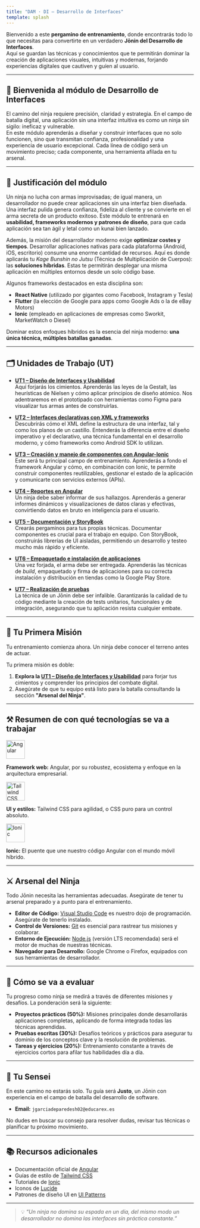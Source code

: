 ```yaml
---
title: "DAM · DI – Desarrollo de Interfaces"
template: splash
---
```


Bienvenido a este **pergamino de entrenamiento**, donde encontrarás todo lo que necesitas para convertirte en un verdadero **Jōnin del Desarrollo de Interfaces**.  
Aquí se guardan las técnicas y conocimientos que te permitirán dominar la creación de aplicaciones visuales, intuitivas y modernas, forjando experiencias digitales que cautiven y guíen al usuario.

---

## 📜 Bienvenida al módulo de Desarrollo de Interfaces
El camino del ninja requiere precisión, claridad y estrategia. En el campo de batalla digital, una aplicación sin una interfaz intuitiva es como un ninja sin sigilo: ineficaz y vulnerable.  
En este módulo aprenderás a diseñar y construir interfaces que no solo funcionen, sino que transmitan confianza, profesionalidad y una experiencia de usuario excepcional. Cada línea de código será un movimiento preciso; cada componente, una herramienta afilada en tu arsenal.

---

## 🎯 Justificación del módulo
Un ninja no lucha con armas improvisadas; de igual manera, un desarrollador no puede crear aplicaciones sin una interfaz bien diseñada. Una interfaz pulida genera confianza, fideliza al cliente y se convierte en el arma secreta de un producto exitoso. Este módulo te entrenará en **usabilidad, frameworks modernos y patrones de diseño**, para que cada aplicación sea tan ágil y letal como un kunai bien lanzado.  

Además, la misión del desarrollador moderno exige **optimizar costes y tiempos**. Desarrollar aplicaciones nativas para cada plataforma (Android, iOS, escritorio) consume una enorme cantidad de recursos. Aquí es donde aplicarás tu *Kage Bunshin no Jutsu* (Técnica de Multiplicación de Cuerpos): las **soluciones híbridas**. Estas te permitirán desplegar una misma aplicación en múltiples entornos desde un solo código base.  

Algunos frameworks destacados en esta disciplina son:  
- **React Native** (utilizado por gigantes como Facebook, Instagram y Tesla)  
- **Flutter** (la elección de Google para apps como Google Ads o la de eBay Motors)  
- **Ionic** (empleado en aplicaciones de empresas como Sworkit, MarketWatch o Diesel)  

Dominar estos enfoques híbridos es la esencia del ninja moderno: **una única técnica, múltiples batallas ganadas**.  

---

## 🗂️ Unidades de Trabajo (UT)

- **[UT1 – Diseño de Interfaces y Usabilidad](/desarrollo-interfaces/ut1)**  
  Aquí forjarás los cimientos. Aprenderás las leyes de la Gestalt, las heurísticas de Nielsen y cómo aplicar principios de diseño atómico. Nos adentraremos en el prototipado con herramientas como Figma para visualizar tus armas antes de construirlas.

- **[UT2 – Interfaces declarativas con XML y frameworks](/desarrollo-interfaces/ut2)**  
  Descubrirás cómo el XML define la estructura de una interfaz, tal y como los planos de un castillo. Entenderás la diferencia entre el diseño imperativo y el declarativo, una técnica fundamental en el desarrollo moderno, y cómo frameworks como Android SDK lo utilizan.

- **[UT3 – Creación y manejo de componentes con Angular-Ionic](/desarrollo-interfaces/ut3)**  
  Este será tu principal campo de entrenamiento. Aprenderás a fondo el framework Angular y cómo, en combinación con Ionic, te permite construir componentes reutilizables, gestionar el estado de la aplicación y comunicarte con servicios externos (APIs).

- **[UT4 – Reportes en Angular](/desarrollo-interfaces/ut4)**  
  Un ninja debe saber informar de sus hallazgos. Aprenderás a generar informes dinámicos y visualizaciones de datos claras y efectivas, convirtiendo datos en bruto en inteligencia para el usuario.

- **[UT5 – Documentación y StoryBook](/desarrollo-interfaces/ut5)**  
  Crearás pergaminos para tus propias técnicas. Documentar componentes es crucial para el trabajo en equipo. Con StoryBook, construirás librerías de UI aisladas, permitiendo un desarrollo y testeo mucho más rápido y eficiente.

- **[UT6 – Empaquetado e instalación de aplicaciones](/desarrollo-interfaces/ut6)**  
  Una vez forjada, el arma debe ser entregada. Aprenderás las técnicas de *build*, empaquetado y firma de aplicaciones para su correcta instalación y distribución en tiendas como la Google Play Store.

- **[UT7 – Realización de pruebas](/desarrollo-interfaces/ut7)**  
  La técnica de un Jōnin debe ser infalible. Garantizarás la calidad de tu código mediante la creación de tests unitarios, funcionales y de integración, asegurando que tu aplicación resista cualquier embate.

---

## 🚀 Tu Primera Misión

Tu entrenamiento comienza ahora. Un ninja debe conocer el terreno antes de actuar.

Tu primera misión es doble:
1.  **Explora la [UT1 – Diseño de Interfaces y Usabilidad](/desarrollo-interfaces/ut1)** para forjar tus cimientos y comprender los principios del combate digital.
2.  Asegúrate de que tu equipo está listo para la batalla consultando la sección **"Arsenal del Ninja"**.

---

## ⚒️ Resumen de con qué tecnologías se va a trabajar

<div style={{ display: "flex", gap: "2rem", alignItems: "flex-end", justifyContent: "center", flexWrap: "wrap" }}>
  <div style={{ display: "flex", flexDirection: "column", alignItems: "center" }}>
    <img src="https://angular.io/assets/images/logos/angular/angular.svg" alt="Angular" width="50" />
    <p><strong>Framework web:</strong> Angular, por su robustez, ecosistema y enfoque en la arquitectura empresarial.</p>
  </div>
  <div style={{ display: "flex", flexDirection: "column", alignItems: "center" }}>
    <img src="https://upload.wikimedia.org/wikipedia/commons/d/d5/Tailwind_CSS_Logo.svg" alt="Tailwind CSS" width="50" />
    <p><strong>UI y estilos:</strong> Tailwind CSS para agilidad, o CSS puro para un control absoluto.</p>
  </div>
  <div style={{ display: "flex", flexDirection: "column", alignItems: "center" }}>
    <img src="https://upload.wikimedia.org/wikipedia/commons/d/d1/Ionic_Logo.svg" alt="Ionic" width="50" />
    <p><strong>Ionic:</strong> El puente que une nuestro código Angular con el mundo móvil híbrido.</p>
  </div>
</div>

---

## ⚔️ Arsenal del Ninja

Todo Jōnin necesita las herramientas adecuadas. Asegúrate de tener tu arsenal preparado y a punto para el entrenamiento.

- **Editor de Código:** [Visual Studio Code](https://code.visualstudio.com/) es nuestro dojo de programación. Asegúrate de tenerlo instalado.
- **Control de Versiones:** [Git](https://git-scm.com/) es esencial para rastrear tus misiones y colaborar.
- **Entorno de Ejecución:** [Node.js](https://nodejs.org/) (versión LTS recomendada) será el motor de muchas de nuestras técnicas.
- **Navegador para Desarrollo:** Google Chrome o Firefox, equipados con sus herramientas de desarrollador.

---

## 🧪 Cómo se va a evaluar

Tu progreso como ninja se medirá a través de diferentes misiones y desafíos. La ponderación será la siguiente:

- **Proyectos prácticos (50%):** Misiones principales donde desarrollarás aplicaciones completas, aplicando de forma integrada todas las técnicas aprendidas.
- **Pruebas escritas (30%):** Desafíos teóricos y prácticos para asegurar tu dominio de los conceptos clave y la resolución de problemas.
- **Tareas y ejercicios (20%):** Entrenamiento constante a través de ejercicios cortos para afilar tus habilidades día a día.

---

## 🥷 Tu Sensei

En este camino no estarás solo. Tu guía será **Justo**, un Jōnin con experiencia en el campo de batalla del desarrollo de software.

- **Email:** `jgarciadeparedesh02@educarex.es`

No dudes en buscar su consejo para resolver dudas, revisar tus técnicas o planificar tu próximo movimiento.

---

## 📚 Recursos adicionales

- Documentación oficial de [Angular](https://angular.dev)  
- Guías de estilo de [Tailwind CSS](https://tailwindcss.com/docs)  
- Tutoriales de [Ionic](https://ionicframework.com/docs)
- Iconos de [Lucide](https://lucide.dev/)
- Patrones de diseño UI en [UI Patterns](https://uipatterns.com/)

---

> 💡 *“Un ninja no domina su espada en un día, del mismo modo un desarrollador no domina las interfaces sin práctica constante.”*  
